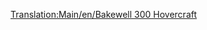 [[Translation:Main/en/Bakewell 300 Hovercraft]]{{en/-}}
{{Template:Ships
|Name=Bakewell 300 Hovercraft
|Image=[[File:en/Hovercraft.png|Bakewell 300 Hovercraft]]
|Cost=£28,934 ($57,868)
|Speed=112 km/h (70 mph)
|Annual=£3,117 ($6,234)
|Designed=1968
|Lifespan=25
|Capacity=100 Passengers
|Description=The Bakewell 300 Hovercraft is a high speed hovercraft ferry designed to move between ports at a distance apart. Its high speed gives it an edge over its sea based brethren. Note: This "Hovercraft" is a sea hovercraft, and cannot traverse over land.
|Real-life=Fictional, inspired by the Mountbatten-class hovercraft. Like many aircraft, the ship is named for Richard Bakewell, who was part of ''Transport Tycoon Deluxe'''s Quality Assurance team. see [http://en.wikipedia.org/wiki/Mountbatten_class_hovercraft Mountbatten Class Hovercraft]
}}